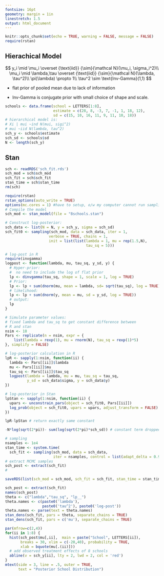 ```yaml
---
fontsize: 16pt
geometry: margin = 1in
linestretch: 1.5
output: html_document
---
```

\newcommand{\var}{\mathrm{var}}
\newcommand{\indep}{\perp \!\!\! \perp}
\newcommand{\N}{{\mathcal N}}
\newcommand{\iid}{\overset {\text{iid}} {\sim}}
\newcommand{\IG}{\text{Inv-Gamma}}


```r
knitr::opts_chunk$set(echo = TRUE, warning = FALSE, message = FALSE)
require(rstan)
```

## Hierachical Model 


$$
y_i \mid \mu_i \iid \N (\mu_i, \sigma_i^2)\\
\mu_i \mid \lambda,\tau \iid \N(\lambda, \tau^2)\\
\pi(\lambda) \propto 1\\
\tau^2 \sim \IG(1,1)
$$

* flat prior of pooled mean due to lack of information 

* Inv-Gamma is conjugate prior with small choice of shape and scale. 

```r
schools <- data.frame(school = LETTERS[1:8],
                      estimate = c(28, 8, -3, 7, -1, 1, 18, 12),
                      sd = c(15, 10, 16, 11, 9, 11, 10, 18))
# hierarchical model is:
# Xi | mui ~ind N(mui, sigi^2)
# mui ~iid N(lambda, tau^2)
sch_y <- schools$estimate
sch_sd <- schools$sd
N <- length(sch_y)
```

## Stan

```r
sch <- readRDS('sch_fit.rds')
sch_mod = sch$sch_mod
sch_fit = sch$sch_fit
stan_time = sch$stan_time
rm(sch)
```

```r
require(rstan)
rstan_options(auto_write = TRUE)
options(mc.cores = 1) #have to setup, o/w my computer cannot run sampling
# Compile the model
sch_mod <- stan_model(file = "8schools.stan") 
```

```r
# Construct log-posterior: 
sch_data <- list(N = N, y = sch_y, sigma = sch_sd)
sch_fit0 <- sampling(sch_mod, data = sch_data, iter = 1, 
                    verbose = TRUE, chains = 1,
                    init = list(list(lambda = 1, mu = rep(1.5,N), 
                                     tau_sq = 5)))
```


```r
# log-post in R
require(invgamma)
logpost <- function(lambda, mu, tau_sq, y_sd, y) {
  # Hyper-prior:
  #  no need to include the log of flat prior
  lp <- dinvgamma(tau_sq, shape = 1, scale = 1, log = TRUE)
  # Prior:
  lp <- lp + sum(dnorm(mu, mean = lambda, sd= sqrt(tau_sq), log = TRUE))
  # likelihood:
  lp <- lp + sum(dnorm(y, mean = mu, sd = y_sd, log = TRUE)) 
  # output: 
  lp
}

# Simulate parameter values:
# fixed lambda and tau_sq to get constant difference between
# R and stan
nsim <- 18
Pars <- replicate(n = nsim, expr = {
    list(lambda = rexp(1), mu = rnorm(N), tau_sq = rexp(1)*5)
}, simplify = FALSE)

# log-posterior calculation in R
lpR <- sapply(1:nsim, function(ii) {
  lambda <- Pars[[ii]]$lambda 
  mu <- Pars[[ii]]$mu 
  tau_sq <- Pars[[ii]]$tau_sq
  logpost(lambda = lambda, mu = mu, tau_sq = tau_sq, 
          y_sd = sch_data$sigma, y = sch_data$y)
})

# log-posterior in Stan
lpStan <- sapply(1:nsim, function(ii) {
  upars <- unconstrain_pars(object = sch_fit0, Pars[[ii]])
  log_prob(object = sch_fit0, upars = upars, adjust_transform = FALSE)
})

lpR-lpStan # return exactly same constant

-N*log(sqrt(2*pi))- sum(log(sqrt(2*pi)*sch_sd)) # constant term dropped by Stan
```

```r
# sampling
nsamples <- 1e4
stan_time <- system.time(
  sch_fit <- sampling(sch_mod, data = sch_data, 
                      iter = nsamples, control = list(adapt_delta = 0.99)))
# extract MCMC samples
sch_post <- extract(sch_fit)
# 
```

```r
saveRDS(list(sch_mod = sch_mod, sch_fit = sch_fit, stan_time = stan_time), file = 'sch_fit.rds')
```

```r
sch_post <- extract(sch_fit)
names(sch_post) 
theta <- c("lambda","tau_sq", "lp__")
theta.names <- c(paste0('lambda'),  
                 paste0('tau^2'), paste0('log-post'))
theta.names <- parse(text = theta.names)
stan_dens(sch_fit, pars = theta, separate_chains = TRUE)
stan_dens(sch_fit, pars = c('mu'), separate_chains = TRUE)
```

```r
par(mfrow=c(2,4))
for(ii in 1:8) {
  hist(sch_post$mu[,ii],  main = paste("School", LETTERS[ii]),
       breaks = 30, xlim = c(-20,40), probability = TRUE,
       xlab = bquote(mu[.(ii)]))
  # add observed treatment effects of 8 schools
  abline(v = sch_y[ii], lty = 2, lwd = 2, col = 'red')
}
mtext(side = 3, line = .5, outer = TRUE,
      text = "Posterior School Distribution")

```





## 

